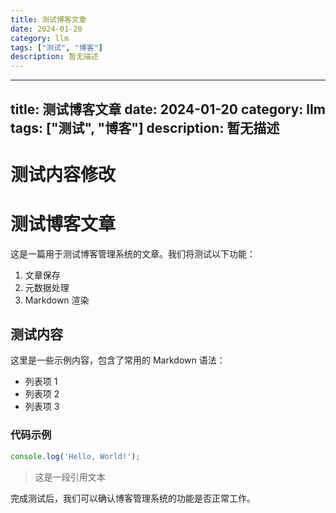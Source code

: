 ```yaml
---
title: 测试博客文章
date: 2024-01-20
category: llm
tags: ["测试", "博客"]
description: 暂无描述
---
```


---
title: 测试博客文章
date: 2024-01-20
category: llm
tags: ["测试", "博客"]
description: 暂无描述
---

# 测试内容修改

# 测试博客文章

这是一篇用于测试博客管理系统的文章。我们将测试以下功能：

1. 文章保存
2. 元数据处理
3. Markdown 渲染

## 测试内容

这里是一些示例内容，包含了常用的 Markdown 语法：

- 列表项 1
- 列表项 2
- 列表项 3

### 代码示例

```javascript
console.log('Hello, World!');
```

> 这是一段引用文本

完成测试后，我们可以确认博客管理系统的功能是否正常工作。